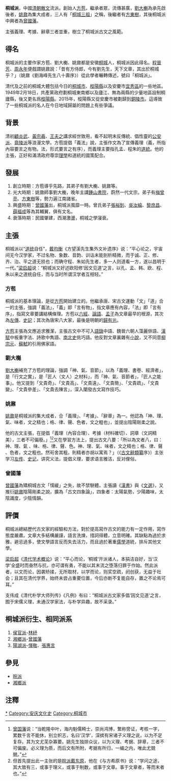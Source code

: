 '''桐城派'''，中國[[清朝|清朝]][[散文|散文]]流派。創始人[[方苞|方苞]]，繼承者眾，流傳甚廣，[[劉大櫆|劉大櫆]]為承先啟後者，[[姚鼐|姚鼐]]為集大成者，三人有「[[桐城三祖|桐城三祖]]」之稱，後繼者有[[方東樹|方東樹]]，其後桐城派中興者為[[曾國藩|曾國藩]]。

主張義理、考據、辭章三者並重，樹立了桐城派古文之風範。

== 得名 ==
桐城派的主要作家方苞、劉大櫆、姚鼐都是安徽[[桐城|桐城]]人，桐城派因此得名。[[程晉芳|程晉芳]]、[[周永年_(清朝)|周永年]]便戲謂姚鼐說：「昔有方侍郎，今有劉先生，天下文章，其出於桐城乎？」（姚鼐《劉海峰先生八十壽序》）從此學者輾轉傳述，號曰「桐城派」。

清代及之前的桐城大體包括今日的[[桐城市|桐城市]]、[[樅陽縣|樅陽縣]]以及安慶市[[宜秀區|宜秀區]]的一些地區。1949年2月18日，共產黨政府劃桐城東南鄉以及廬江、無為兩縣的少量地區設制桐廬縣，後又更名爲[[樅陽縣|樅陽縣]]。2015年，樅陽縣又從安慶市被劃歸到[[铜陵市|銅陵市]]。這導致了一些桐城派的名人在今日地域歸屬的問題上有些爭議。

==背景==
清初[[顧炎武|顧炎武]]、[[黃宗羲|黃宗羲]]、[[王夫之|王夫之]]講求經世致用，看不起明末反傳統、倡性靈的[[公安派|公安派]]、[[竟陵派|竟陵派]]等浪漫文學。方苞提倡「義法」說，主張作文為了宣傳義理（義，所指內容要言之有物。法，形式要言之有序），而義理主要指孔孟、程朱的[[道統|道統]]。他的主張，正好和滿清政府尊崇[[理學|理學]]和道統的國策配合。

==發展==
#創立時期：方苞導乎先路，其弟子有劉大櫆、姚鼐等。
#光大時期：姚鼐師事劉大櫆，晚年主講[[鍾山書院|鍾山書院]]，蔚然一代文宗。弟子有[[梅曾亮|梅曾亮]]、[[方東樹|方東樹]]等，勢力遍江南諸省。
#興盛時期：[[曾國藩|曾國藩]]出，桐城派風靡一時。曾氏弟子[[張裕釗|張裕釗]]、[[吳汝綸|吳汝綸]]、[[黎庶昌|黎庶昌]]、[[薛福成|薛福成]]等為其輔翼，俱有文名。
#衰落時期：民國肇建，西潮激盪，桐城之學寖衰。

== 主張 ==
桐城派以“[[道统|道统]]自任”，[[戴均衡|戴均衡]]《方望溪先生集外文补遗序》说：“平心论之，宇宙间无今汉学家，不过名物、象数、音韵、训诂未能剖析精微，而于诚、正、修、齐、治、平之道无损也；而确守程、朱如先生者，多一人则道看一方，遂以昌明于一代。”[[梁启超|梁启超]]说：“桐城派又好述欧阳修‘因文见道’之言，以孔、孟、韩、欧、程、朱以来之道统自任，而与当时所谓汉学者互相轻。”

===方苞===
桐城派的基本理論，是從[[方苞|方苞]]開始建立的。他繼承唐、宋古文運動「文」「道」合一的主張，強調「義法」，「義」即「言有物」，指文章應有內容，「法」即「言有序」，指寫文章要講結構條理。方苞以[[六經|六經]]、[[論語|論語]]、[[孟子|孟子]]為文章最早的根源，其次為[[左傳|左傳]]、[[史記|史記]]；其次為唐宋八大家，最後是明朝的[[歸有光|歸有光]]。

[[方苞|方苞]]主張為文應追求雅潔，主張古文中不可入[[語錄|語錄]]中語、魏晉六朝人藻麗俳語、[[漢賦|漢賦]]中板重字法、詩歌中雋語、[[南北史|南北史]]佻巧語。他反對文章裏雜有[[小說|小說]]，又不同意[[柳宗元|柳宗元]]、[[蘇軾|蘇軾]]的引用佛家語。

===劉大櫆===
[[劉大櫆|劉大櫆]]補充了方苞的理論，強調「神、氣、音節」，以為「義理、書卷、經濟者」，是「行文之實」，是「匠人（文人）之材料」，而「神、氣、音節者」，「匠人之能事」。他又提到「文貴奇」、「文貴高」、「文貴遠」、「文貴簡」、「文貴疏」、「文貴變」、「文貴參差」、「文貴去陳言」，深入闡發古文寫作技巧。
===姚鼐===
[[姚鼐|姚鼐]]是桐城派的集大成者，合「義理」、「考據」、「辭章」為一。他認為「神、理、氣、味者，文之精也；格、律、聲、色者，文之粗也」，並提出陰陽剛柔之說。

他的古文主張，在提倡「義理（內容合理）、考據（材料確切）、詞章（文詞精美），三者不可偏廢。」<ref>[[曾国藩|曾国藩]]说：“当乾隆中叶，海内魁儒畸士，崇尚鸿博，繁称旁证，考核一字，累数千言不能休，别立帜志，名曰‘汉学’，深摈有宋诸子义理之说，以为不足复存。其为文尤芜杂寡要。姚先生独排众议，以为义理、考据、辞章，三者不可偏废。必义理为质，而后文有所附，考据有所归，一编之内，唯此尤兢兢。”</ref><ref>但首先提出此一主张的是[[皖派|皖派]][[戴东原|戴东原]]，他在《与方希原书》说：“学问之途，其大致有三，或事于理义，或事于制数，或事于文章。事于文章者，等而末者也。”</ref>又在學習方法上，提出古文八要：「所以為文者八，曰：神、理、氣 、味、格、律、聲、色。神、理、氣、味者，文之精也；格、律、聲 、色者，文之粗也。然茍舍其粗，則精者亦胡以寓焉？」（《[[古文辭類纂|古文辭類纂]]序》）主张学习[[左传|左传]]、[[史记|史记]]，讲究义法，提倡义理，要求语言雅洁，反对俚俗。

===曾國藩===
[[曾國藩|曾國藩]]為矯桐城古文「懦緩」之失，故不禁駢體，主張讀《[[漢書|漢書]]》與《[[文選|文選]]》，又推衍[[姚鼐|姚鼐]]陰陽剛柔之說，擴為「古文四象論」，四象者：太陽氣勢，少陽趣味，太陰識度，少陰情韻。

==評價==
桐城派總結歷代古文家的經驗和方法，對於提高寫作古文的能力有一定作用，寫作態度嚴肅。文章大多結構嚴謹，語言洗煉，措詞得體，立意明確。其缺點為過於求雅，避忌過多，使文學語言反而失去活力，而且過於著重[[儒學|儒學]]道統，排斥其他文學。

[[梁启超|梁启超]]《[[清代学术概论|清代学术概论]]》说：“平心而论，‘桐城’开派诸人，本狷洁自好，当‘汉学’全盛时而奋然与抗，亦可谓有勇，不能以其末流之堕落归罪于作始。然此派者，以文而论，因袭矫揉，无所取材，以学而论，则奖空疏，阏创获，无益于社会；且其在清代学界，始终未尝占重要位置，今后亦断不复能自存，置之不论焉可耳。”

支伟成《清代朴学大师列传》《凡例》有曰：“桐城派古文家多倡‘因文见道’之言，囿于宋儒义理，未通汉学家法，与朴学异趣，故不采录。”

==桐城派衍生、相同派系==
#[[侯官派|侯官派]]-[[林紓|林紓]]
#[[湘鄉派|湘鄉派]]-[[曾國藩|曾國藩]]
#[[陽湖派|陽湖派]]-[[惲敬|惲敬]]、[[張惠言|張惠言]]

==參見==
* [[皖派|皖派]]
*[[湘鄉派|湘鄉派]]

==注釋==
{{reflist}}

[[Category:桐城派|*]]
[[Category:安庆文化史|Category:安庆文化史]]
[[Category:桐城市|Category:桐城市]]